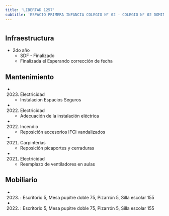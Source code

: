 ```yaml
---
title: 'LIBERTAD 1257'
subtitle: 'ESPACIO PRIMERA INFANCIA COLEGIO N° 02 - COLEGIO N° 02 DOMINGO FAUSTINO SARMIENTO - CAIYJ CLUB CENTRO'
---
```


#
## Infraestructura

* 2do año 
    + SDF - Finalizado 
    + Finalizada el Esperando corrección de fecha 






## Mantenimiento

*  (2023) Electricidad 
    + Instalacion  Espacios Seguros

*  (2022) Electricidad 
    + Adecuación de la instalación eléctrica

*  (2022) Incendio 
    + Reposición accesorios IFCI vandalizados

*  (2021) Carpinterías 
    + Reposición picaportes y cerraduras

*  (2021) Electricidad 
    + Reemplazo de ventiladores en aulas





## Mobiliario

*  (2023) : Escritorio 5, Mesa pupitre doble 75, Pizarrón 5, Silla escolar 155 

*  (2022) : Escritorio 5, Mesa pupitre doble 75, Pizarrón 5, Silla escolar 155 



